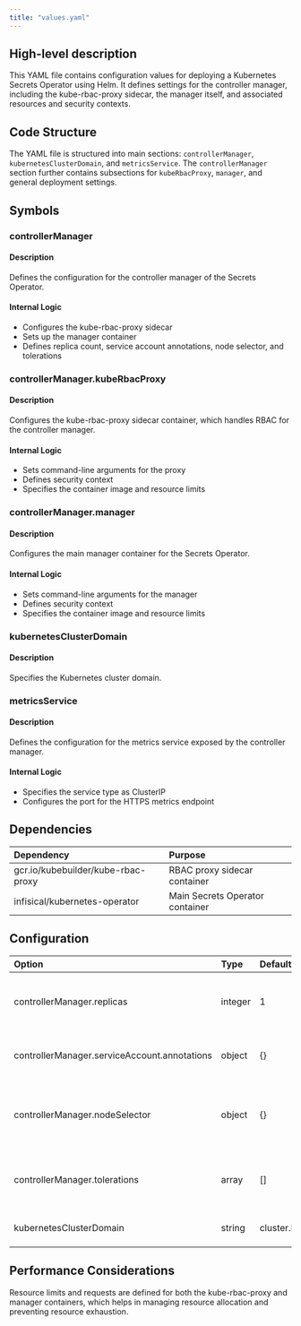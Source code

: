 ```yaml
---
title: "values.yaml"
---
```


## High-level description
This YAML file contains configuration values for deploying a Kubernetes Secrets Operator using Helm. It defines settings for the controller manager, including the kube-rbac-proxy sidecar, the manager itself, and associated resources and security contexts.

## Code Structure
The YAML file is structured into main sections: `controllerManager`, `kubernetesClusterDomain`, and `metricsService`. The `controllerManager` section further contains subsections for `kubeRbacProxy`, `manager`, and general deployment settings.

## Symbols

### controllerManager
#### Description
Defines the configuration for the controller manager of the Secrets Operator.

#### Internal Logic
- Configures the kube-rbac-proxy sidecar
- Sets up the manager container
- Defines replica count, service account annotations, node selector, and tolerations

### controllerManager.kubeRbacProxy
#### Description
Configures the kube-rbac-proxy sidecar container, which handles RBAC for the controller manager.

#### Internal Logic
- Sets command-line arguments for the proxy
- Defines security context
- Specifies the container image and resource limits

### controllerManager.manager
#### Description
Configures the main manager container for the Secrets Operator.

#### Internal Logic
- Sets command-line arguments for the manager
- Defines security context
- Specifies the container image and resource limits

### kubernetesClusterDomain
#### Description
Specifies the Kubernetes cluster domain.

### metricsService
#### Description
Defines the configuration for the metrics service exposed by the controller manager.

#### Internal Logic
- Specifies the service type as ClusterIP
- Configures the port for the HTTPS metrics endpoint

## Dependencies
| Dependency | Purpose |
|:-----------|:--------|
| gcr.io/kubebuilder/kube-rbac-proxy | RBAC proxy sidecar container |
| infisical/kubernetes-operator | Main Secrets Operator container |

## Configuration
| Option | Type | Default | Description |
|:-------|:-----|:--------|:------------|
| controllerManager.replicas | integer | 1 | Number of replicas for the controller manager |
| controllerManager.serviceAccount.annotations | object | {} | Annotations for the service account |
| controllerManager.nodeSelector | object | {} | Node selector for the controller manager pods |
| controllerManager.tolerations | array | [] | Tolerations for the controller manager pods |
| kubernetesClusterDomain | string | cluster.local | Kubernetes cluster domain |

## Performance Considerations
Resource limits and requests are defined for both the kube-rbac-proxy and manager containers, which helps in managing resource allocation and preventing resource exhaustion.